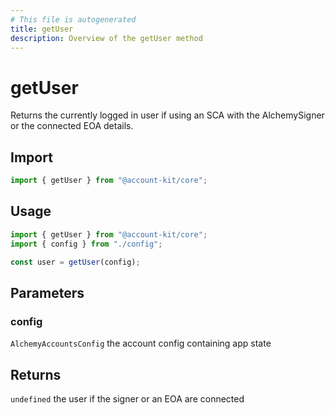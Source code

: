 ```yaml
---
# This file is autogenerated
title: getUser
description: Overview of the getUser method
---
```


# getUser

Returns the currently logged in user if using an SCA with the AlchemySigner
or the connected EOA details.

## Import

```ts
import { getUser } from "@account-kit/core";
```

## Usage

```ts
import { getUser } from "@account-kit/core";
import { config } from "./config";

const user = getUser(config);
```

## Parameters

### config

`AlchemyAccountsConfig`
the account config containing app state

## Returns

`undefined`
the user if the signer or an EOA are connected
